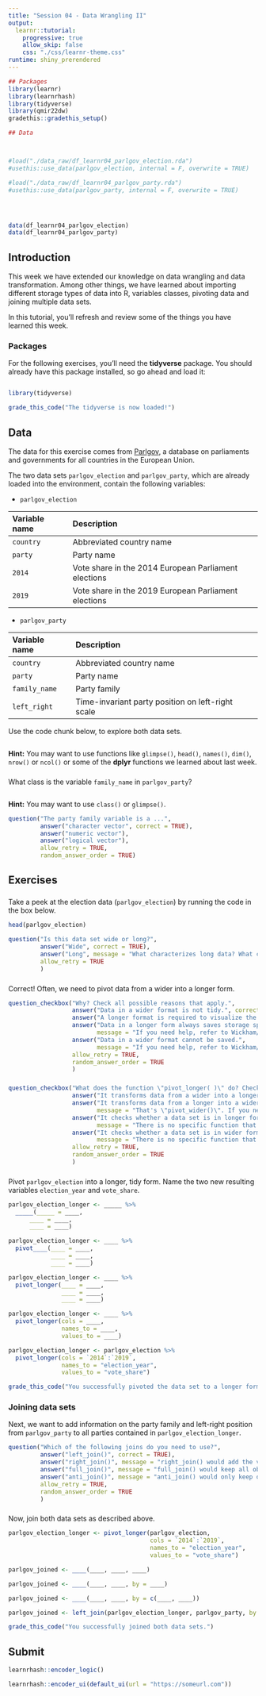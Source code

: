 ```yaml
---
title: "Session 04 - Data Wrangling II"
output: 
  learnr::tutorial:
    progressive: true
    allow_skip: false
    css: "./css/learnr-theme.css"
runtime: shiny_prerendered
---
```


```r
## Packages
library(learnr)
library(learnrhash)
library(tidyverse)
library(qmir22dw)
gradethis::gradethis_setup()

## Data



#load("./data_raw/df_learnr04_parlgov_election.rda")
#usethis::use_data(parlgov_election, internal = F, overwrite = TRUE)

#load("./data_raw/df_learnr04_parlgov_party.rda")
#usethis::use_data(parlgov_party, internal = F, overwrite = TRUE)




data(df_learnr04_parlgov_election)
data(df_learnr04_parlgov_party)
```

## Introduction

This week we have extended our knowledge on data wrangling and data transformation. Among other things, we have learned about importing different storage types of data into R, variables classes, pivoting data and joining multiple data sets.

In this tutorial, you'll refresh and review some of the things you have learned this week.

### Packages

For the following exercises, you'll need the **tidyverse** package. You should already have this package installed, so go ahead and load it:

```r

```

```r
library(tidyverse)
```

```r
grade_this_code("The tidyverse is now loaded!")
```

## Data

The data for this exercise comes from [Parlgov](http://www.parlgov.org/), a database on parliaments and governments for all countries in the European Union.

The two data sets `parlgov_election` and `parlgov_party`, which are already loaded into the environment, contain the following variables:

- `parlgov_election`

| Variable name |  Description
|:--------------|:--------------------------------
| `country` | Abbreviated country name
| `party` | Party name
| `2014` | Vote share in the 2014 European Parliament elections
| `2019` | Vote share in the 2019 European Parliament elections

- `parlgov_party`

| Variable name |  Description
|:--------------|:--------------------------------
| `country` | Abbreviated country name
| `party` | Party name
| `family_name` | Party family
| `left_right` | Time-invariant party position on left-right scale

Use the code chunk below, to explore both data sets.

```r

```

<div id="inspect-data-hint">
**Hint:** You may want to use functions like `glimpse()`, `head()`, `names()`, `dim()`, `nrow()` or `ncol()` or some of the **dplyr** functions we learned about last week.
</div>

###

What class is the variable `family_name` in `parlgov_party`?

```r

```

<div id="check-class-hint">
**Hint:** You may want to use `class()` or `glimpse()`.
</div>

```r
question("The party family variable is a ...",
         answer("character vector", correct = TRUE),
         answer("numeric vector"),
         answer("logical vector"),
         allow_retry = TRUE,
         random_answer_order = TRUE)
```


## Exercises

### 

Take a peek at the election data (`parlgov_election`) by running the code in the box below.

```r
head(parlgov_election)
```

```r
question("Is this data set wide or long?",
         answer("Wide", correct = TRUE),
         answer("Long", message = "What characterizes long data? What characterizes wide data? If you need help, refer to Wickham/Grolemund (2017) Chapter 12 or the lecture material."),
         allow_retry = TRUE
         )
```

### 

Correct! Often, we need to pivot data from a wider into a longer form.

```r
question_checkbox("Why? Check all possible reasons that apply.",
                  answer("Data in a wider format is not tidy.", correct = TRUE),
                  answer("A longer format is required to visualize the data.", correct = TRUE),
                  answer("Data in a longer form always saves storage space.", 
                         message = "If you need help, refer to Wickham/Grolemund (2017) Chapter 12 or the lecture material."),
                  answer("Data in a wider format cannot be saved.",
                         message = "If you need help, refer to Wickham/Grolemund (2017) Chapter 12 or the lecture material."),
                  allow_retry = TRUE,
                  random_answer_order = TRUE
                  )
```

###

```r
question_checkbox("What does the function \"pivot_longer( )\" do? Check all answers that apply.",
                  answer("It transforms data from a wider into a longer format.", correct = TRUE),
                  answer("It transforms data from a longer into a wider format.",
                         message = "That's \"pivot_wider()\". If you need help, refer to Wickham/Grolemund (2017) Chapter 12 or the lecture material."),
                  answer("It checks whether a data set is in longer format.", 
                         message = "There is no specific function that tells you whether a data set is in longer format. Instead, you have to inspect the data set. If you need help, refer to Wickham/Grolemund (2017) Chapter 12 or the lecture material."),
                  answer("It checks whether a data set is in wider format.", 
                         message = "There is no specific function that tells you whether a data set is in wider format. Instead, you have to inspect the data set. If you need help, refer to Wickham/Grolemund (2017) Chapter 12 or the lecture material."),
                  allow_retry = TRUE,
                  random_answer_order = TRUE
                  )
```

###

Pivot `parlgov_election` into a longer, tidy form. Name the two new resulting variables `election_year` and `vote_share`.

```r
parlgov_election_longer <- _____ %>%
  _____(_____ = ____,
      ____ = ____,
      ____ = ____)
```

```r
parlgov_election_longer <- ____ %>%
  pivot____(____ = ____,
            ____ = ____,
            ____ = ____)
```

```r
parlgov_election_longer <- ____ %>%
  pivot_longer(____ = ____,
               ____ = ____,
               ____ = ____)
```

```r
parlgov_election_longer <- ____ %>%
  pivot_longer(cols = ____, 
               names_to = ____,
               values_to = ____)
```

```r
parlgov_election_longer <- parlgov_election %>%
  pivot_longer(cols = `2014`:`2019`, 
               names_to = "election_year",
               values_to = "vote_share")
```

```r
grade_this_code("You successfully pivoted the data set to a longer form. You can now move on to joining it with \"parlgov_party\" in the next exercise.")
```

### Joining data sets

Next, we want to add information on the party family and left-right position from `parlgov_party` to all parties contained in `parlgov_election_longer`.

```r
question("Which of the following joins do you need to use?",
         answer("left_join()", correct = TRUE),
         answer("right_join()", message = "right_join() would add the vote shares to the data set containing party family and left-right position - not the other way around. For more information check Wickham/Grolemund (2017) Chapter 13 or the lecture material."),
         answer("full_join()", message = "full_join() would keep all observations in both data sets. For more information check Wickham/Grolemund (2017) Chapter 13 or the lecture material."),
         answer("anti_join()", message = "anti_join() would only keep observations that do not have a match in the other data set. For more information check Wickham/Grolemund (2017) Chapter 13 or the lecture material."),
         allow_retry = TRUE,
         random_answer_order = TRUE
         )
```

###

Now, join both data sets as described above.

```r
parlgov_election_longer <- pivot_longer(parlgov_election,
                                        cols = `2014`:`2019`,
                                        names_to = "election_year",
                                        values_to = "vote_share")
```

```r
parlgov_joined <- ____(____, ____, ____)
```

```r
parlgov_joined <- ____(____, ____, by = ____)
```

```r
parlgov_joined <- ____(____, ____, by = c(____, ____))
```

```r
parlgov_joined <- left_join(parlgov_election_longer, parlgov_party, by = c("country", "party"))
```

```r
grade_this_code("You successfully joined both data sets.")
```

## Submit

```r
learnrhash::encoder_logic()
```

```r
learnrhash::encoder_ui(default_ui(url = "https://someurl.com"))
```
